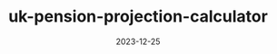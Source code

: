 ---
title: uk-pension-projection-calculator
date: 2023-12-25
description: UK pension calculator 
repo: https://github.com/jagmitg/uk-pension-projection-calculator
tags: TypeScript, JavaScript, CSS, HTML
---